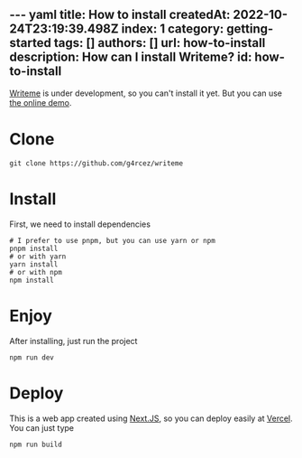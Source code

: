 --- yaml
title: How to install
createdAt: 2022-10-24T23:19:39.498Z
index: 1
category: getting-started
tags: []
authors: []
url: how-to-install
description: How can I install Writeme?
id: how-to-install
---

<TableOfContent />

[Writeme](https://github.com/g4rcez/writeme) is under development, so you can't install it yet. But you can use [the online demo](https://writeme.vercel.app).

# Clone

```shell
git clone https://github.com/g4rcez/writeme
```

# Install

First, we need to install dependencies

```shell
# I prefer to use pnpm, but you can use yarn or npm
pnpm install
# or with yarn
yarn install
# or with npm
npm install
```

# Enjoy

After installing, just run the project

```shell
npm run dev
```

# Deploy

This is a web app created using [Next.JS](https://nextjs.org/), so you can deploy easily at [Vercel](https://vercel.com/). You can just type

```shell
npm run build
```

